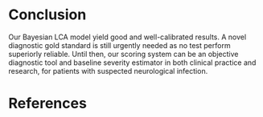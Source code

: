 # Conclusion

Our Bayesian LCA model yield good and well-calibrated results. A novel diagnostic gold standard is still urgently needed as no test perform superiorly reliable. Until then, our scoring system can be an objective diagnostic tool and baseline severity estimator in both clinical practice and research, for patients with suspected neurological infection. 

# References

::: {#refs}
:::
